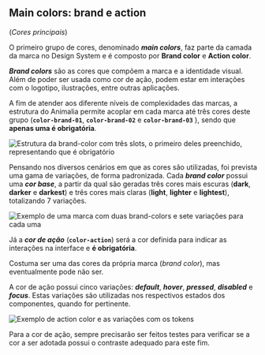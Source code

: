 
## Main colors: brand e action

(_Cores principais_)

O primeiro grupo de cores, denominado **_main colors_**, faz parte da camada da marca no Design System e é composto por **Brand color** e **Action color**.

**_Brand colors_** são as cores que compõem a marca e a identidade visual. Além de poder ser usada como cor de ação, podem estar em interações com o logotipo, ilustrações, entre outras aplicações.

A fim de atender aos diferente níveis de complexidades das marcas, a estrutura do Animalia permite acoplar em cada marca até três cores deste grupo (**`color-brand-01`**, **`color-brand-02`** e **`color-brand-03`** ), sendo que **apenas uma é obrigatória**.

<img
  src={BrandColor}
  alt="Estrutura da brand-color com três slots, o primeiro deles preenchido, representando que é obrigatório"
/>

Pensando nos diversos cenários em que as cores são utilizadas, foi prevista uma gama de variações, de forma padronizada. Cada **_brand color_** possui uma **_cor base_**, a partir da qual são geradas três cores mais escuras (**dark**, **darker** e **darkest**) e três cores mais claras (**light**, **lighter** e **lightest**), totalizando 7 variações.

<img
  src={BrandColorExample}
  alt="Exemplo de uma marca com duas brand-colors e sete variações para cada uma"
/>

Já a **_cor de ação_** (**`color-action`**) será a cor definida para indicar as interações na interface e **é obrigatória**.

Costuma ser uma das cores da própria marca (_brand color_), mas eventualmente pode não ser.

A cor de ação possui cinco variações: **_default_**, **_hover_**, **_pressed_**, **_disabled_** e **_focus_**.
Estas variações são utilizadas nos respectivos estados dos componentes, quando for pertinente.

<img
  src={ActionColor}
  alt="Exemplo de action color e as variações com os tokens"
/>

Para a cor de ação, sempre precisarão ser feitos testes para verificar se a cor a ser adotada possui o contraste adequado para este fim.
